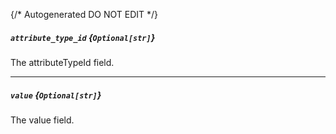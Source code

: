 {/* Autogenerated DO NOT EDIT  */}
##### `attribute_type_id` *{`Optional[str]`}*
The attributeTypeId field.

---
##### `value` *{`Optional[str]`}*
The value field.


